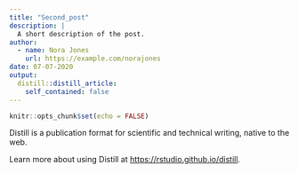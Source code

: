 ```yaml
---
title: "Second_post"
description: |
  A short description of the post.
author:
  - name: Nora Jones
    url: https://example.com/norajones
date: 07-07-2020
output:
  distill::distill_article:
    self_contained: false
---
```


```r
knitr::opts_chunk$set(echo = FALSE)
```

Distill is a publication format for scientific and technical writing, native to the web.

Learn more about using Distill at <https://rstudio.github.io/distill>.


